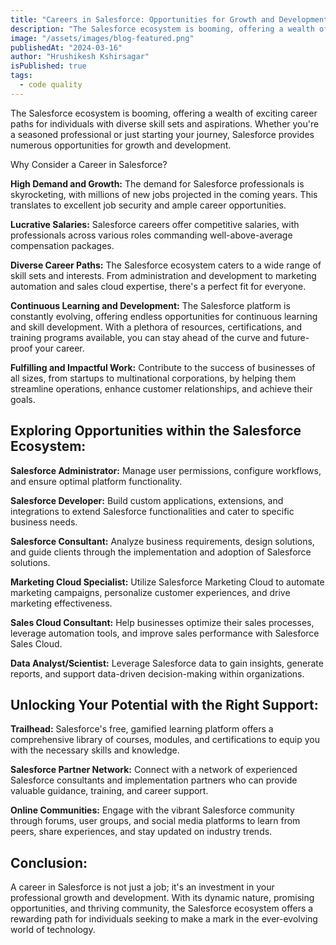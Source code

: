 ```yaml
---
title: "Careers in Salesforce: Opportunities for Growth and Development"
description: "The Salesforce ecosystem is booming, offering a wealth of exciting career paths for individuals with diverse skill sets and aspirations. Whether you're a seasoned professional or just starting your journey, Salesforce provides numerous opportunities for growth and development."
image: "/assets/images/blog-featured.png"
publishedAt: "2024-03-16"
author: "Hrushikesh Kshirsagar"
isPublished: true
tags:
  - code quality
---
```


The Salesforce ecosystem is booming, offering a wealth of exciting career paths for individuals with diverse skill sets and aspirations. Whether you're a seasoned professional or just starting your journey, Salesforce provides numerous opportunities for growth and development.

Why Consider a Career in Salesforce?

**High Demand and Growth:** The demand for Salesforce professionals is skyrocketing, with millions of new jobs projected in the coming years. This translates to excellent job security and ample career opportunities.

**Lucrative Salaries:** Salesforce careers offer competitive salaries, with professionals across various roles commanding well-above-average compensation packages.

**Diverse Career Paths:** The Salesforce ecosystem caters to a wide range of skill sets and interests. From administration and development to marketing automation and sales cloud expertise, there's a perfect fit for everyone.

**Continuous Learning and Development:** The Salesforce platform is constantly evolving, offering endless opportunities for continuous learning and skill development. With a plethora of resources, certifications, and training programs available, you can stay ahead of the curve and future-proof your career.

**Fulfilling and Impactful Work:** Contribute to the success of businesses of all sizes, from startups to multinational corporations, by helping them streamline operations, enhance customer relationships, and achieve their goals.

## Exploring Opportunities within the Salesforce Ecosystem:

**Salesforce Administrator:** Manage user permissions, configure workflows, and ensure optimal platform functionality.

**Salesforce Developer:** Build custom applications, extensions, and integrations to extend Salesforce functionalities and cater to specific business needs.

**Salesforce Consultant:** Analyze business requirements, design solutions, and guide clients through the implementation and adoption of Salesforce solutions.

**Marketing Cloud Specialist:** Utilize Salesforce Marketing Cloud to automate marketing campaigns, personalize customer experiences, and drive marketing effectiveness.

**Sales Cloud Consultant:** Help businesses optimize their sales processes, leverage automation tools, and improve sales performance with Salesforce Sales Cloud.

**Data Analyst/Scientist:** Leverage Salesforce data to gain insights, generate reports, and support data-driven decision-making within organizations.

## Unlocking Your Potential with the Right Support:

**Trailhead:** Salesforce's free, gamified learning platform offers a comprehensive library of courses, modules, and certifications to equip you with the necessary skills and knowledge.

**Salesforce Partner Network:** Connect with a network of experienced Salesforce consultants and implementation partners who can provide valuable guidance, training, and career support.

**Online Communities:** Engage with the vibrant Salesforce community through forums, user groups, and social media platforms to learn from peers, share experiences, and stay updated on industry trends.

## Conclusion:

A career in Salesforce is not just a job; it's an investment in your professional growth and development. With its dynamic nature, promising opportunities, and thriving community, the Salesforce ecosystem offers a rewarding path for individuals seeking to make a mark in the ever-evolving world of technology.
